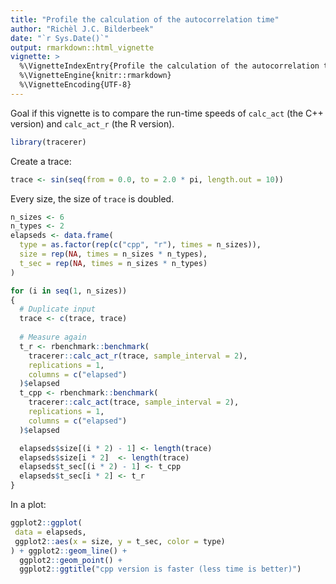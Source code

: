 ```yaml
---
title: "Profile the calculation of the autocorrelation time"
author: "Richèl J.C. Bilderbeek"
date: "`r Sys.Date()`"
output: rmarkdown::html_vignette
vignette: >
  %\VignetteIndexEntry{Profile the calculation of the autocorrelation time}
  %\VignetteEngine{knitr::rmarkdown}
  %\VignetteEncoding{UTF-8}
---
```


Goal if this vignette is to compare the run-time speeds of `calc_act` (the
C++ version) and `calc_act_r` (the R version).

```r
library(tracerer)
```

Create a trace:

```r
trace <- sin(seq(from = 0.0, to = 2.0 * pi, length.out = 10))
```

Every size, the size of `trace` is doubled.

```r
n_sizes <- 6
n_types <- 2
elapseds <- data.frame(
  type = as.factor(rep(c("cpp", "r"), times = n_sizes)),
  size = rep(NA, times = n_sizes * n_types),
  t_sec = rep(NA, times = n_sizes * n_types)
)

for (i in seq(1, n_sizes))
{
  # Duplicate input
  trace <- c(trace, trace)
  
  # Measure again
  t_r <- rbenchmark::benchmark(
    tracerer::calc_act_r(trace, sample_interval = 2),
    replications = 1,
    columns = c("elapsed")
  )$elapsed
  t_cpp <- rbenchmark::benchmark(
    tracerer::calc_act(trace, sample_interval = 2),
    replications = 1,
    columns = c("elapsed")
  )$elapsed

  elapseds$size[(i * 2) - 1] <- length(trace)  
  elapseds$size[i * 2]  <- length(trace)
  elapseds$t_sec[(i * 2) - 1] <- t_cpp  
  elapseds$t_sec[i * 2] <- t_r
}
```

In a plot:

```r
ggplot2::ggplot(
 data = elapseds,
 ggplot2::aes(x = size, y = t_sec, color = type)
) + ggplot2::geom_line() + 
  ggplot2::geom_point() + 
  ggplot2::ggtitle("cpp version is faster (less time is better)")
```
